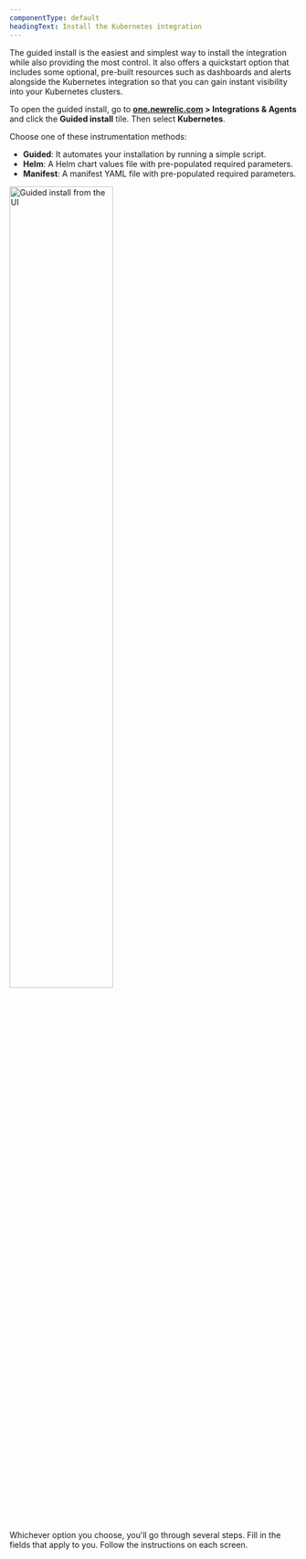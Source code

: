 ```yaml
---
componentType: default
headingText: Install the Kubernetes integration
---
```


The guided install is the easiest and simplest way to install the integration while also providing the most control. It also offers a quickstart option that includes some optional, pre-built resources such as dashboards and alerts alongside the Kubernetes integration so that you can gain instant visibility into your Kubernetes clusters.

To open the guided install, go to <DNT>**[one.newrelic.com](https://one.newrelic.com/) > Integrations & Agents**</DNT> and click the <DNT>**Guided install**</DNT> tile. Then select <DNT>**Kubernetes**</DNT>.

Choose one of these instrumentation methods:

* **Guided**: It automates your installation by running a simple script.
* **Helm**: A Helm chart values file with pre-populated required parameters.
* **Manifest**: A manifest YAML file with pre-populated required parameters.

<img
    width="60%;"
    title="Guided install from the UI"
    alt="Guided install from the UI"
    src="/images/kubernetes_screenshot-crop_guided-install-ui.webp"
/>


Whichever option you choose, you'll go through several steps. Fill in the fields that apply to you. Follow the instructions on each screen. 
